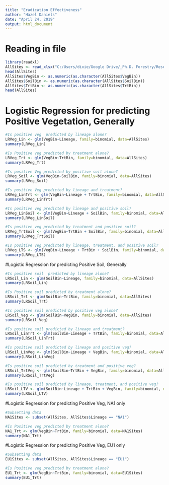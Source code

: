 ```yaml
---
title: "Eradication Effectiveness"
author: "Hazel Daniels"
date: "April 24, 2019"
output: html_document
---
```


# Reading in file 
```r
library(readxl)
AllSites <- read_xlsx("C:/Users/dixie/Google Drive/_Ph.D. Forestry/Research/2018.03_EradicationEffectiveness/R Files/BasicData.xlsx")
head(AllSites)
AllSites$VegBin <- as.numeric(as.character(AllSites$VegBin))
AllSites$SoilBin <- as.numeric(as.character(AllSites$SoilBin))
AllSites$TrtBin <- as.numeric(as.character(AllSites$TrtBin))
head(AllSites)
```

# Logistic Regression for predicting Positive Vegetation, Generally
```r
#Is positive veg  predicted by lineage alone?
LRVeg_Lin <- glm(VegBin~Lineage, family=binomial, data=AllSites)
summary(LRVeg_Lin)

#Is Positive veg predicted by treatment alone?
LRVeg_Trt <- glm(VegBin~TrtBin, family=binomial, data=AllSites)
summary(LRVeg_Trt)

#Is positive Veg predicted by positive soil alone?
LRVeg_Soil <- glm(VegBin~SoilBin, family=binomial, data=AllSites)
summary(LRVeg_Soil)

#Is positive Veg predicted by lineage and treatment?
LRVeg_LinTrt <- glm(VegBin~Lineage + TrtBin, family=binomial, data=AllSites)
summary(LRVeg_LinTrt)

#Is positive veg predicted by lineage and positive soil?
LRVeg_LinSoil <- glm(VegBin~Lineage + SoilBin, family=binomial, data=AllSites)
summary(LRVeg_LinSoil)

#Is positive veg predicted by treatment and positive soil?
LRVeg_TrtSoil <- glm(VegBin~TrtBin + SoilBin, family=binomial, data=AllSites)
summary(LRVeg_TrtSoil)

#Is positive veg predicted by lineage, treatment, and positive soil?
LRVeg_LTS <- glm(VegBin~Lineage + TrtBin + SoilBin, family=binomial, data=AllSites)
summary(LRVeg_LTS)
```

#Logistic Regression for predicting Positive Soil, Generally
```r
#Is positive soil  predicted by lineage alone?
LRSoil_Lin <- glm(SoilBin~Lineage, family=binomial, data=AllSites)
summary(LRSoil_Lin)

#Is Positive soil predicted by treatment alone?
LRSoil_Trt <- glm(SoilBin~TrtBin, family=binomial, data=AllSites)
summary(LRSoil_Trt)

#Is positive soil predicted by positive veg alone?
LRSoil_Veg <- glm(SoilBin~VegBin, family=binomial, data=AllSites)
summary(LRSoil_Veg)

#Is positive soil predicted by lineage and treatment?
LRSoil_LinTrt <- glm(SoilBin~Lineage + TrtBin, family=binomial, data=AllSites)
summary(LRSoil_LinTrt)

#Is positive soil predicted by lineage and positive veg?
LRSoil_LinVeg <- glm(SoilBin~Lineage + VegBin, family=binomial, data=AllSites)
summary(LRSoil_LinVeg)

#Is positive soil predicted by treatment and positive veg?
LRSoil_TrtVeg <- glm(SoilBin~TrtBin + VegBin, family=binomial, data=AllSites)
summary(LRSoil_TrtVeg)

#Is positive soil predicted by lineage, treatment, and positive veg?
LRSoil_LTV <- glm(SoilBin~Lineage + TrtBin + VegBin, family=binomial, data=AllSites)
summary(LRSoil_LTV)
```

#Logistic Regression for predicting Positive Veg, NA1 only
```r
#Subsetting data
NA1Sites <- subset(AllSites, AllSites$Lineage == "NA1")

#Is Positive veg predicted by treatment alone?
NA1_Trt <- glm(VegBin~TrtBin, family=binomial, data=NA1Sites)
summary(NA1_Trt)
```

#Logistic Regression for predicting Positive Veg, EU1 only
```r
#Subsetting data
EU1Sites <- subset(AllSites, AllSites$Lineage == "EU1")

#Is Positive veg predicted by treatment alone?
EU1_Trt <- glm(VegBin~TrtBin, family=binomial, data=EU1Sites)
summary(EU1_Trt)
```